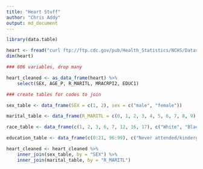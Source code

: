 ```yaml
---
title: "Heart Stuff"
author: "Chris Addy"
output: md_document
---
```


```r
library(data.table)
```

```r
heart <- fread("curl ftp://ftp.cdc.gov/pub/Health_Statistics/NCHS/Datasets/NHIS/2015/personsx.zip | funzip")
dim(heart)

### 606 variables, drop many

heart_cleaned <- as_data_frame(heart) %>%
	select(SEX, AGE_P, R_MARITL, MRACRPI2, EDUC1)

### create tables for codes to join

sex_table <- data_frame(SEX = c(1, 2), sex = c("male", "female"))

marital_table <- data_frame(R_MARITL = c(0, 1, 2, 3, 4, 5, 6, 7, 8, 9), marital = c("Under 14 years", "Married - spouse in household", "Married - spouse not in household", "Married - spouse in household unknown", "Widowed", "Divorced", "Separated", "Never married", "Living with partner", "Unknown marital status"))

race_table <- data_frame(c(1, 2, 3, 6, 7, 12, 16, 17), c("White", "Black/African American", "Indian (American) (includes Eskimo, Aleut)", "Chinese", "Filipino", "Asian Indian", "Other race*", "Multiple race, no primary race selected"))

education_table <- data_frame(c(0:21, 96:99), c("Never attended/kindergarten only", "1st grade", "2nd grade", "3rd grade", "4th grade", "5th grade", "6th grade", "7th grade", "8th grade", "9th grade", "10th grade", "11th grade", "12th grade, no diploma", "GED or equivalent", "High School Graduate", "Some college, no degree", "Associate degree: occupational, technical, or vocational program", "Associate degree: academic program", "Bachelor's degree (Example: BA, AB, BS, BBA)", "Master's degree (Example: MA, MS, MEng, MEd, MBA)", "Professional School degree (Example: MD, DDS, DVM, JD)", "Doctoral degree (Example: PhD, EdD)", "Child under 5 years old", "Refused", "Not ascertained", "Don't know"))

heart_cleaned <- heart_cleaned %>%
	inner_join(sex_table, by = "SEX") %>%
	inner_join(marital_table, by = "R_MARITL")
```
